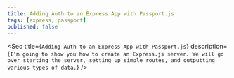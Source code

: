 ```yaml
---
title: Adding Auth to an Express App with Passport.js
tags: [express, passport]
published: false
---
```


<Seo
  title={`Adding Auth to an Express App with Passport.js`}
  description={`I'm going to show you how to create an Express.js server. We will go over starting the server, setting up simple routes, and outputting various types of data.`}
/>

